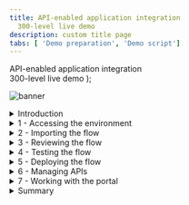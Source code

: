 ```yaml
---
title: API-enabled application integration
  300-level live demo
description: custom title page
tabs: [ 'Demo preparation', 'Demo script']
---
```


  <span>
    API-enabled application integration <br /> 300-level live demo
  </span> );

![banner](./images/300-int-API-enabled-script-GitHub-banner-8-3-21-short.jpg)
<span id="place1"></span>
<details>
<summary>Introduction</summary>
<br/>
Automating customer interactions can remove manual steps, data entry into multiple different applications, and potential errors and delays – all of which are additional costs to your business. This demo automates a series of steps to: obtain and validate input information from a customer with a concern, open a case in Salesforce, attach the incoming information to the case, analyze the tone of the situation, and respond to the customer with the case number and expected date for resolution.<br/><br/>To automate this customer interaction, we will use both APIs and integrations to back-end applications. The demo scenario is related to a car repair, but this is just an example. The same techniques are applicable to your environment in support of your customers.<br/><br/>Let’s get started!
<br/><br/>

(Demo slides [here](./images/slides.pptx).)

</details>

<details>
<summary>1 - Accessing the environment</summary>

<br/>

| **1.1 - Log into Cloud Pak for Integration** |   |
| :---         | :--- |
| **Actions**             | Open Cloud Pak for Integration and click **IBM provided credentials (admin only)** and **Log in** with your admin user and password. |
| **Narration**        | Let’s see IBM Cloud Pak for Integration in action. Here I have a cloud version of the product on IBM Cloud. Let me log in here. |
| **Screenshots**         | &nbsp;  <br/> ![login1](./images/demoscript-login1.png) <br/>![login2](./images/demoscript-login2.png) |

| **1.2 - Cloud Pak for Integration home screen** |   |
| :---         | :--- |
| **Actions**             | Show the home screen and click on **Integration Capabilities**. |
| **Narration** &nbsp; &nbsp; &nbsp; &nbsp; &nbsp; &nbsp; &nbsp; &nbsp; &nbsp; &nbsp; &nbsp; &nbsp; &nbsp; &nbsp; &nbsp; &nbsp; &nbsp; &nbsp; &nbsp; &nbsp; &nbsp; &nbsp; &nbsp; &nbsp; &nbsp; &nbsp; &nbsp; &nbsp; &nbsp; &nbsp; &nbsp; &nbsp; &nbsp; &nbsp; &nbsp; &nbsp; &nbsp; &nbsp; &nbsp; &nbsp; &nbsp; &nbsp; &nbsp; &nbsp; &nbsp; &nbsp; &nbsp; &nbsp; &nbsp; &nbsp; &nbsp; &nbsp; &nbsp; &nbsp; &nbsp; | Welcome to IBM Cloud Pak for Integration! We’re now at the home screen showing all the capabilities of the pak, brought together in one place. Specialized integration capabilities for API management, application integration, messaging and more, are built on top of powerful automation services. Let’s see the integration capabilities available. |
| **Screenshot**         | &nbsp;  <br/> ![Demoscript-Home](./images/demoscript-home.png) |

| **1.3 - Integration capabilities** |   |
| :---         | :--- |
| **Action**             | Open Cloud Pak for Integration and click **IBM provided credentials (admin only)** and **Log in** with your admin user and password. |
| **Narration** &nbsp; &nbsp; &nbsp; &nbsp; &nbsp; &nbsp; &nbsp; &nbsp; &nbsp; &nbsp; &nbsp; &nbsp; &nbsp; &nbsp; &nbsp; &nbsp; &nbsp; &nbsp; &nbsp; &nbsp; &nbsp; &nbsp; &nbsp; &nbsp; &nbsp; &nbsp; &nbsp; &nbsp; &nbsp; | Let’s see IBM Cloud Pak for Integration in action. Here I have a cloud version of the product on IBM Cloud. Let me log in here. |
| **Screenshots**         | &nbsp;  <br/> ![login1](./images/demoscript-login1.png) <br/>![login2](./images/demoscript-login2.png) |

**[Go to top](#place1)**

</details>

<details>
<summary>2 - Importing the flow</summary>

<br/>

| **2.1 - Create from an asset** |   |
| :---         | :--- |
| **Action**             | Click **Create from an Asset**. |
| **Narration** &nbsp; &nbsp; &nbsp; &nbsp; &nbsp; &nbsp; &nbsp; &nbsp; &nbsp; &nbsp; &nbsp; &nbsp; &nbsp; &nbsp; &nbsp; &nbsp; &nbsp; &nbsp; &nbsp; &nbsp; &nbsp; &nbsp; &nbsp; &nbsp; &nbsp; &nbsp; &nbsp; &nbsp; &nbsp; &nbsp; &nbsp; &nbsp; &nbsp; &nbsp; &nbsp; &nbsp; &nbsp; &nbsp; &nbsp; &nbsp; &nbsp; &nbsp; &nbsp; &nbsp; &nbsp; &nbsp; &nbsp; &nbsp; &nbsp; &nbsp; &nbsp; &nbsp; &nbsp; &nbsp; &nbsp; &nbsp; &nbsp; &nbsp; &nbsp; &nbsp; &nbsp; &nbsp; &nbsp; &nbsp; &nbsp; &nbsp; &nbsp; &nbsp; | We are in the designer tooling. This is where we can create all our API integration flows and manage our connectivity to services and endpoints. Since we are just starting, there is nothing to see yet. Let’s build some integration logic and see how simple to create our flow from the Asset Repository. |
| **Screenshot**         | &nbsp;  <br/> ![Create from asset](./images/demoscript-createfromasset.png) |

| **2.2 - Select an asset** |  |
| :---         | :--- |
| **Action**             | Click on the **+** sign to the right on the **Car Insurance Cognitive API Lab Short V2**. |
| **Narration** &nbsp; &nbsp; &nbsp; &nbsp; &nbsp; &nbsp; &nbsp; &nbsp; &nbsp; &nbsp; &nbsp; &nbsp; &nbsp; &nbsp; | Click on the **+** sign to the right on the **Car Insurance Cognitive API Lab Short V2**. |
| **Screenshot**         | &nbsp;  <br/> ![Demoscript-Home](./images/demoscript-home.png) |

**[Go to top](#place1)**

</details>

<details>
<summary>3 - Reviewing the flow</summary>

<br/>

| **3.1 - Review properties** |   |
| :---         | :--- |
| **Action**             | Show the **Properties view** and click on **Operations** |
| **Narration** &nbsp; &nbsp; &nbsp; &nbsp; &nbsp; &nbsp; &nbsp; &nbsp; &nbsp; &nbsp; &nbsp; &nbsp; &nbsp; &nbsp; &nbsp; &nbsp; &nbsp; &nbsp; &nbsp; &nbsp; &nbsp; &nbsp; &nbsp; &nbsp; &nbsp; &nbsp; &nbsp; &nbsp; &nbsp; &nbsp; &nbsp; &nbsp; &nbsp; &nbsp; &nbsp; &nbsp; &nbsp; &nbsp; &nbsp; &nbsp; &nbsp; &nbsp; &nbsp; &nbsp; &nbsp; &nbsp; &nbsp; &nbsp; &nbsp; &nbsp; &nbsp; &nbsp; &nbsp; &nbsp; &nbsp; &nbsp; &nbsp; &nbsp; &nbsp; &nbsp; | The designer builds your API for you – you don’t need to worry about OpenAPI specs or Swagger editors – it’s all built in. These are the fields we are going to use for our API. Note that we tell our API which field is the key – in our case, CaseReference. |
| **Screenshot**         | &nbsp; <br/> ![Review properties](./images/demoscript-review-props.png) |

| **3.2 - Review operations** |   |
| :---         | :--- |
| **Action**             | Show the **Operations view** and click on **Edit flow** |
| **Narration** &nbsp; &nbsp; &nbsp; &nbsp; &nbsp; &nbsp; &nbsp; &nbsp; &nbsp; &nbsp; &nbsp; &nbsp; &nbsp; &nbsp; &nbsp; &nbsp; &nbsp; &nbsp; &nbsp; &nbsp; &nbsp; &nbsp; &nbsp; &nbsp; &nbsp; &nbsp; &nbsp; &nbsp; &nbsp; &nbsp; &nbsp; &nbsp; &nbsp; &nbsp; &nbsp; &nbsp; &nbsp; &nbsp; &nbsp; &nbsp; &nbsp; &nbsp; &nbsp; &nbsp; &nbsp; &nbsp; &nbsp; &nbsp; &nbsp; &nbsp; &nbsp; &nbsp; &nbsp; &nbsp; | In the Operations view are the actions that the API exposes along with the data. In this demo, we’re going to build just one operation: “Create Car Repair Claim”.  We can add more later if we wish. Let’s check the flow logic. |
| **Screenshot**         | &nbsp; <br/> ![operations](./images/demoscript-operations.png) |

| **3.3 - Review the flow** |   |
| :---         | :--- |
| **Actions**             | Initially **close** the Request dialog. Explain the Flow and Scroll through all of the connectors in the flow. After that, open the **Request** again, by clicking the first step of the flow. |
| **Narration** &nbsp; &nbsp; &nbsp; &nbsp; &nbsp; &nbsp; &nbsp; &nbsp; &nbsp; &nbsp; &nbsp; &nbsp; &nbsp; &nbsp; &nbsp; &nbsp; &nbsp; &nbsp; &nbsp; &nbsp; &nbsp; &nbsp; &nbsp; &nbsp; &nbsp; &nbsp; &nbsp; &nbsp; &nbsp; &nbsp; &nbsp; &nbsp; &nbsp; &nbsp; &nbsp; &nbsp; &nbsp; &nbsp; &nbsp; &nbsp; &nbsp; &nbsp; &nbsp; &nbsp; &nbsp; &nbsp; &nbsp; &nbsp; &nbsp; &nbsp; &nbsp; &nbsp; &nbsp; &nbsp; &nbsp; &nbsp; &nbsp; &nbsp; &nbsp; &nbsp; &nbsp; &nbsp; &nbsp; &nbsp; &nbsp; &nbsp; &nbsp; &nbsp; &nbsp; &nbsp; &nbsp; &nbsp; &nbsp; &nbsp; &nbsp; &nbsp; &nbsp; &nbsp; &nbsp; &nbsp; &nbsp; &nbsp; &nbsp; &nbsp; &nbsp; &nbsp; &nbsp; &nbsp; &nbsp; &nbsp; &nbsp; &nbsp; &nbsp; &nbsp; | Here we have our demo flow. In the designer flow editor, we can edit and change our flow. We are a car repair company that wants to create an API that will enable customers to send us photos of their cars along with descriptions of what needs to be done with them. With this information, we will create a case in Salesforce while using Watson to analyze if the customer is angry or upset. Let’s explore our flow in detail. |
| **Screenshot**         | &nbsp; <br/> ![review flow](./images/demoscript-review-flow.png) |

| **3.4 - Review request** |   |
| :---         | :--- |
| **Actions**             | Show the **Request** dialog (1). Click to *open* the **if** step (2). |
| **Narration** &nbsp; &nbsp; &nbsp; &nbsp; &nbsp; &nbsp; &nbsp; &nbsp; &nbsp; &nbsp; &nbsp; &nbsp; &nbsp; &nbsp; &nbsp; &nbsp; &nbsp; &nbsp; &nbsp; &nbsp; &nbsp; &nbsp; &nbsp; &nbsp; &nbsp; &nbsp; &nbsp; &nbsp; &nbsp; &nbsp; &nbsp; &nbsp; &nbsp; &nbsp; &nbsp; &nbsp; &nbsp; &nbsp; &nbsp; &nbsp; &nbsp; | Our flow starts by receiving the customer’s car repair request with photo via an API. Designer automatically creates an API “request” and “response” for your API flow.|
| **Screenshot**         | &nbsp; <br/> ![review request](./images/demoscript-review-request.png) |

| **3.5 - Validating the photo** |   |
| :---         | :--- |
| **Actions**             | Explore the *if* step (1) and click on **Salesforce Connector - Retrieve contacts** (2). |
| **Narration** &nbsp; &nbsp; &nbsp; &nbsp; &nbsp; &nbsp; &nbsp; &nbsp; &nbsp; &nbsp; &nbsp; &nbsp; &nbsp; &nbsp; &nbsp; &nbsp; &nbsp; &nbsp; &nbsp; &nbsp; &nbsp; &nbsp; &nbsp; &nbsp; &nbsp; &nbsp; &nbsp; &nbsp; &nbsp; &nbsp; &nbsp; &nbsp; &nbsp; &nbsp; &nbsp; &nbsp; &nbsp; &nbsp; &nbsp; &nbsp; &nbsp; &nbsp; | Our flow starts by receiving the customer’s car repair request with photo via an API. Designer automatically creates an API “request” and “response” for your API flow. |
| **Screenshot**         | &nbsp; <br/> ![review if](./images/demoscript-review-if.png) |

| **3.6 - Retrieve contacts** |   |
| :---         | :--- |
| **Action**             | Explore the **Salesforce Connector - Retrieve contacts** (1). |
| **Narration** &nbsp; &nbsp; &nbsp; &nbsp; &nbsp; &nbsp; &nbsp; &nbsp; &nbsp; &nbsp; &nbsp; &nbsp; &nbsp; &nbsp; &nbsp; &nbsp; &nbsp; &nbsp; &nbsp; &nbsp; &nbsp; &nbsp; &nbsp; &nbsp; &nbsp; &nbsp; &nbsp; &nbsp; &nbsp; &nbsp; &nbsp; &nbsp; &nbsp; &nbsp; &nbsp; &nbsp; &nbsp; &nbsp; &nbsp; &nbsp; &nbsp; &nbsp; &nbsp; &nbsp; &nbsp; &nbsp; &nbsp; &nbsp; &nbsp; &nbsp; &nbsp; &nbsp; &nbsp; &nbsp; &nbsp; &nbsp; &nbsp; &nbsp; &nbsp; &nbsp; &nbsp; &nbsp; &nbsp; &nbsp; &nbsp; &nbsp; &nbsp; &nbsp; &nbsp; &nbsp; &nbsp; &nbsp; &nbsp; &nbsp; &nbsp; &nbsp; &nbsp; &nbsp; &nbsp; &nbsp; &nbsp; &nbsp; &nbsp; &nbsp; &nbsp; &nbsp; &nbsp; &nbsp; &nbsp; &nbsp; &nbsp; &nbsp; &nbsp; &nbsp; &nbsp; &nbsp; &nbsp; &nbsp; &nbsp; &nbsp; &nbsp; &nbsp; &nbsp; &nbsp; &nbsp; &nbsp; &nbsp; &nbsp; &nbsp; &nbsp; &nbsp; &nbsp; &nbsp; &nbsp; &nbsp; &nbsp; &nbsp; &nbsp; | Third, we use a connector to create a case in Salesforce with the data from the API. This case is where we store the details and progress of our repair. We are using a hard-coded contact name: ‘Andy Young’. He’s the contact for the insurance company that sends customers. Salesforce Developer Accounts have a prepopulated set of data that you can use to test. ‘Andy Young’ is one of those prepopulated contacts. Let’s test our connection with Salesforce. Let me change the contact to Andrew Young and test the connection.<br/><br/> The test shows that we don’t have an Andrew Young. Let’s change it back to Andy Young and test again. We now receive a successful response. This proves that our connection is working. Let’s check the details. Here we can see the output returned from Salesforce, including the Contact ID. |
| **Screenshot**         | &nbsp; <br/> ![contacts1](./images/demoscript-contacts1.png) |
| **Actions**             | Change the contact **Full Name** to **Andrew Young** (2). **Test** the connection (3). |
| **Screenshot**         | &nbsp; <br/> ![contacts2](./images/demoscript-contacts2.png) |
| **Actions**             |  Change the contact **Full Name** back to Andy Young (4). **Test** again. (5). Open **View details**. (6). |
| **Screenshot**         | &nbsp; <br/> ![contacts3](./images/demoscript-contacts3.png) |
| **Action**             | On the **Output**, open the **Contact1** object. (7). |
| **Screenshot**         | &nbsp; <br/> ![contacts4](./images/demoscript-contacts4.png) |
| **Actions**             | **Close** all the dialog tabs. Click on the **Salesforce – Create case node** (8). |
| **Screenshot**         | &nbsp; <br/> ![contacts5](./images/demoscript-contacts5.png) |

| **3.7 - Create a case** |   |
| :---         | :--- |
| **Actions**             | Explore the **Salesforce – Create case node**. **Close** the Salesforce connector dialog. Open the **Salesforce - Create Attachment** node. |
| **Narration** &nbsp; &nbsp; &nbsp; &nbsp; &nbsp; &nbsp; &nbsp; &nbsp; &nbsp; &nbsp; &nbsp; &nbsp; &nbsp; &nbsp; &nbsp; &nbsp; &nbsp; &nbsp; &nbsp; &nbsp; &nbsp; &nbsp; &nbsp; &nbsp; &nbsp; &nbsp; &nbsp; &nbsp; &nbsp; &nbsp; &nbsp; &nbsp; &nbsp; &nbsp; &nbsp; &nbsp; &nbsp; &nbsp; &nbsp; &nbsp; &nbsp; &nbsp; &nbsp; &nbsp; &nbsp; &nbsp; &nbsp; &nbsp; &nbsp; &nbsp; &nbsp; &nbsp; &nbsp; &nbsp; &nbsp; &nbsp; &nbsp; &nbsp; &nbsp; &nbsp; &nbsp; &nbsp; &nbsp; &nbsp; &nbsp; &nbsp; &nbsp; &nbsp; &nbsp; &nbsp; &nbsp; &nbsp; &nbsp; &nbsp; &nbsp; &nbsp; &nbsp; &nbsp; &nbsp; &nbsp; &nbsp; &nbsp; &nbsp; &nbsp; &nbsp; &nbsp; &nbsp; &nbsp; &nbsp; &nbsp; &nbsp; &nbsp; &nbsp; &nbsp; &nbsp; &nbsp; &nbsp; &nbsp; &nbsp; &nbsp; &nbsp; &nbsp; &nbsp; &nbsp; &nbsp; &nbsp; &nbsp; &nbsp; &nbsp; &nbsp; &nbsp; &nbsp; &nbsp; &nbsp; &nbsp; &nbsp; &nbsp; &nbsp; &nbsp; &nbsp; | Now that we have the ID that we need, let’s create our Salesforce case. Note that we just re-use the same Salesforce connector but with a different operation and data. Here we can see that our contact ID comes from the previous ‘retrieve contact’ Salesforce Call. The name and email address come from the API request. The connector ‘knows’ that fields like ‘Case Type’ have a limited number of values in Salesforce – so it automatically converts them into pull-down lists of values you can choose. |
| **Screenshot**         | &nbsp; <br/> ![create-case](./images/demoscript-review-salesforce-createcase.png) |

| **3.8 - Create an attachment** |   |
| :---         | :--- |
| **Actions**             | Explore the *Salesforce – Create attachment node* (1). **Close** the Salesforce connector dialog. Open the **IBM Watson Tone Analyzer** node (2). |
| **Narration** &nbsp; &nbsp; &nbsp; &nbsp; &nbsp; &nbsp; &nbsp; &nbsp; &nbsp; &nbsp; &nbsp; &nbsp; &nbsp; &nbsp; &nbsp; &nbsp; &nbsp; &nbsp; &nbsp; &nbsp; &nbsp; &nbsp; &nbsp; &nbsp; &nbsp; &nbsp; &nbsp; &nbsp; &nbsp; &nbsp; &nbsp; &nbsp; &nbsp; &nbsp; &nbsp; &nbsp; &nbsp; &nbsp; &nbsp; &nbsp; &nbsp; &nbsp; &nbsp; &nbsp; &nbsp; &nbsp; &nbsp; &nbsp; &nbsp; &nbsp; &nbsp; &nbsp; &nbsp; &nbsp; &nbsp; &nbsp; &nbsp; &nbsp; &nbsp; &nbsp; &nbsp; &nbsp; &nbsp; &nbsp; &nbsp; &nbsp; &nbsp; &nbsp; &nbsp; &nbsp; &nbsp; &nbsp; &nbsp; &nbsp; &nbsp; &nbsp; &nbsp; | To add a photograph, we need to create a Salesforce attachment. That will be easy, since we just use the connector again. Note that we use the case ID that is a returned value from the ‘Create Case’ connector call, which is kept in the flow automatically. We send the PhotoOfCar as a base64 string and we tell Salesforce that the content type is image/jpeg. |
| **Screenshot**         | &nbsp; <br/> ![demoscript-review-attachment](./images/demoscript-review-attachment.png) |

| **3.9 - Analyze the description** |   |
| :---         | :--- |
| **Actions**             | Explore the **Watson Tone Analyzer** connector (1). **Close** the Tone Analyzer connector dialog. Open the **Salesforce - Create case comment** (2). |
| **Narration** &nbsp; &nbsp; &nbsp; &nbsp; &nbsp; &nbsp; &nbsp; &nbsp; &nbsp; &nbsp; &nbsp; &nbsp; &nbsp; &nbsp; &nbsp; &nbsp; &nbsp; &nbsp; &nbsp; &nbsp; &nbsp; &nbsp; &nbsp; &nbsp; &nbsp; &nbsp; &nbsp; &nbsp; &nbsp; &nbsp; &nbsp; &nbsp; &nbsp; &nbsp; &nbsp; &nbsp; &nbsp; &nbsp; &nbsp; &nbsp; &nbsp; &nbsp; &nbsp; &nbsp; &nbsp; &nbsp; &nbsp; &nbsp; | Here, the Watson Tone Analyzer service analyzes the tone of the information provided by the customer. This can identify if the customer is angry or upset, allowing us to better tailor our response. |
| **Screenshot**         | &nbsp; <br/> ![demoscript-review-analyzer](./images/demoscript-review-analyzer.png) |

| **3.10 - Create a case comment** |   |
| :---         | :--- |
| **Actions**             | Explore the **Salesforce – Create case comment** node (1). Close the Salesforce connector dialog. Open the **Response**. (2) |
| **Narration** &nbsp; &nbsp; &nbsp; &nbsp; &nbsp; &nbsp; &nbsp; &nbsp; &nbsp; &nbsp; &nbsp; &nbsp; &nbsp; &nbsp; &nbsp; &nbsp; &nbsp; &nbsp; &nbsp; &nbsp; &nbsp; &nbsp; &nbsp; &nbsp; &nbsp; &nbsp; &nbsp; &nbsp; &nbsp; &nbsp; &nbsp; &nbsp; &nbsp; &nbsp; &nbsp; &nbsp; | Now we’ll add a comment to the case with the Salesforce connector and supply the tone name returned from Watson into the body of the comment. |
| **Screenshot**         | &nbsp; <br/> ![demoscript-review-comment](./images/demoscript-review-comment.png) |

| **3.11 - Responding to the customer** |   |
| :---         | :--- |
| **Actions**             | Explore the **Response** dialog (1). Click **Done** (2). |
| **Narration** &nbsp; &nbsp; &nbsp; &nbsp; &nbsp; &nbsp; &nbsp; &nbsp; &nbsp; &nbsp; &nbsp; &nbsp; &nbsp; &nbsp; &nbsp; &nbsp; &nbsp; &nbsp; &nbsp; &nbsp; &nbsp; &nbsp; &nbsp; &nbsp; &nbsp; &nbsp; &nbsp; &nbsp; &nbsp; &nbsp; &nbsp; &nbsp; &nbsp; &nbsp; &nbsp; &nbsp; &nbsp; &nbsp; &nbsp; &nbsp; &nbsp; &nbsp; &nbsp; &nbsp; &nbsp; &nbsp; &nbsp; &nbsp; &nbsp; &nbsp; &nbsp; &nbsp; &nbsp; &nbsp; &nbsp; &nbsp; &nbsp; &nbsp; | Here we have the response that we submit to the customer after the API call. This response includes their Salesforce case reference for future enquiries, an estimate of how long it will take to repair, and also how much it will cost. Now that we've built the flow, let’s start it! |
| **Screenshot**         | &nbsp; <br/> ![demoscript-review-response](./images/demoscript-review-response.png) |

**[Go to top](#place1)**

</details>

<details>

<summary>4 - Testing the flow</summary>

<br/>

| **4.1 - Starting the flow** |   |
| :---         | :--- |
| **Action**             | Click **Start API** on the **three dot menu** at the top right |
| **Narration** &nbsp; &nbsp; &nbsp; &nbsp; &nbsp; &nbsp; &nbsp; &nbsp; &nbsp; &nbsp; &nbsp; &nbsp; &nbsp; &nbsp; &nbsp; &nbsp; &nbsp; &nbsp; &nbsp; &nbsp; &nbsp; &nbsp; | Now that we’ve looked at the integration flow, let’s start it up. When our flow is running, we need to test it.  |
| **Screenshot**         | &nbsp; <br/> ![demoscript-start-flow](./images/demoscript-start-flow.png) |

| **4.2 - Setting environment variables** |   |
| :---         | :--- |
| **Actions**             | Open the **Test** tab (1). Copy the **Endpoint URL** (2). |
| **Narration** &nbsp; &nbsp; &nbsp; &nbsp; &nbsp; &nbsp; &nbsp; &nbsp; &nbsp; &nbsp; &nbsp; &nbsp; &nbsp; &nbsp; &nbsp; &nbsp; &nbsp; &nbsp; &nbsp; &nbsp; &nbsp; &nbsp; &nbsp; &nbsp; &nbsp; &nbsp; &nbsp; &nbsp; &nbsp; &nbsp; &nbsp; &nbsp; &nbsp; &nbsp; &nbsp; &nbsp; &nbsp; &nbsp; &nbsp; &nbsp; &nbsp; &nbsp; &nbsp; &nbsp; &nbsp; &nbsp; &nbsp; &nbsp; &nbsp; &nbsp; &nbsp; &nbsp; &nbsp; &nbsp; &nbsp; &nbsp; &nbsp; &nbsp; &nbsp; &nbsp; &nbsp; &nbsp; &nbsp; &nbsp; &nbsp; &nbsp; &nbsp; &nbsp; &nbsp; &nbsp; &nbsp; &nbsp; &nbsp; | Now that we’ve built our API, we need to test it. APIs can be tested in various ways, and we will performe three different tests: one in the designer tool now; another when our API is deployed to the Cloud Pak App Connect Runtime; and a final test that will call through a gateway. Since we’re using base64 pictures, for simplicity and speed we will use simple curl scripts so that we can call the APIs from the command line.<br/><br/> Before we execute the script to call our API, we need to configure our script to point to our environment. To get the credentials for the designer, we go to the ‘Manage’ tab in designer. Now, let’s change our variable files to use these credentials.  Let’s export these variables. |
| **Screenshot**         | &nbsp; <br/> ![demoscript-variables](./images/demoscript-variables0.png) |
| **Actions**             | Open **POST /CarRepairClaim** (3). Open **Try it** (4).  Copy the **Username** (5) and **Password** (6).
| **Screenshot**         | &nbsp; <br/> ![demoscript-variables](./images/demoscript-variables1.png) |
| **Actions**             | In your script folder, on **terminal** window, **edit** the **00-variables** file (e.g.: vi 00-variables) and update the **BASEPATH** (7), **USERNAME** (8) and **PASSWORD** (9). |
| **Screenshot**         | &nbsp; <br/> ![demoscript-variables2](./images/demoscript-variables2.png) |
| **Action**             |  Execute **source exportVariables.sh** (10) |
| **Screenshot**         | &nbsp; <br/> ![demoscript-variables3](./images/demoscript-variables3.png) |

| **4.3 - Running the test** |   |
| :---         | :--- |
| **Action**             | Edit the **demotestcar.sh** script (1). |
| **Narration** &nbsp; &nbsp; &nbsp; &nbsp; &nbsp; &nbsp; &nbsp; &nbsp; &nbsp; &nbsp; &nbsp; &nbsp; &nbsp; &nbsp; &nbsp; &nbsp; &nbsp; &nbsp; &nbsp; &nbsp; &nbsp; &nbsp; &nbsp; &nbsp; &nbsp; &nbsp; &nbsp; &nbsp; &nbsp; &nbsp; &nbsp; &nbsp; &nbsp; &nbsp; &nbsp; &nbsp; &nbsp; &nbsp; &nbsp; &nbsp; &nbsp; &nbsp; &nbsp; &nbsp; &nbsp; &nbsp; &nbsp; &nbsp; &nbsp; &nbsp; &nbsp; &nbsp; &nbsp; &nbsp; &nbsp; &nbsp; &nbsp; &nbsp; &nbsp; &nbsp; &nbsp; &nbsp; &nbsp; &nbsp; &nbsp; &nbsp; &nbsp; &nbsp; &nbsp; &nbsp; &nbsp; &nbsp; &nbsp; &nbsp; &nbsp; &nbsp; &nbsp; &nbsp; &nbsp; | It's time to run the script. Checking the script, we can see that we have a simple curl command that calls our API, passing the user and password. Our data request is JSON with all the information about the case, including a picture with a Subaru SUV. When it is ready, we run this script. We received the expected response with the case information. |
| **Screenshot**         | &nbsp; <br/> ![demoscript-car-running1](./images/demoscript-car-running1.png) |
| **Actions**             | Explore and close the file. Execute **./demotestcar.sh** (2). |
| **Screenshot**         | &nbsp; <br/> ![demoscript-car-running2](./images/demoscript-car-running2.png) |

| **4.4 - Checking Salesforce** |   |
| :---         | :--- |
| **Actions**             | Open the **Salesforce Dev Account** site (1). On the **App Launcher** menu, search for **Cases** (2). Open the **Cases** page (3). On *Cases* view, open the latest **Car Breakdown case** (4). Explore all fields, including picture and Watson analysis (5).  |
| **Narration** &nbsp; &nbsp; &nbsp; &nbsp; &nbsp; &nbsp; &nbsp; &nbsp; &nbsp; &nbsp; &nbsp; &nbsp; &nbsp; &nbsp; &nbsp; &nbsp; &nbsp; &nbsp; &nbsp; &nbsp; &nbsp; &nbsp; &nbsp; &nbsp; &nbsp; &nbsp; &nbsp; &nbsp; &nbsp; &nbsp; &nbsp; &nbsp; &nbsp; &nbsp; &nbsp; &nbsp; &nbsp; &nbsp; &nbsp; &nbsp; &nbsp; &nbsp; &nbsp; &nbsp; &nbsp; &nbsp; &nbsp; &nbsp; &nbsp; &nbsp; &nbsp; &nbsp; &nbsp; &nbsp; &nbsp; &nbsp; &nbsp; &nbsp; &nbsp; &nbsp; &nbsp; &nbsp; &nbsp; &nbsp; &nbsp; &nbsp; &nbsp; &nbsp; &nbsp; &nbsp; &nbsp; | Let’s check our Salesforce system to see if we have a new case. Let’s open the Cases page. In the Recently Viewed section, we can check all open cases. Here we have our case with all the information, including the picture and the Watson tone analysis. With this information, our customer relationship team can support our customer.  |
| **Screenshots**         | &nbsp; <br/> ![Salesforce-check1](./images/demoscript-salesforce-check1.png) <br/> ![Salesforce-check2](./images/demoscript-salesforce-check2.png) <br/> ![Salesforce-check3](./images/demoscript-salesforce-check3.png) |

**[Go to top](#place1)**

</details>

<details>

<summary>5 - Deploying the flow</summary>

<br/>

| **5.1 - Export the BAR file** |   |
| :---         | :--- |
| **Actions**             | Into the **Designer Dashboard** (1), click the **menu** (2) and click **Export** (3). |
| **Narration** &nbsp; &nbsp; &nbsp; &nbsp; &nbsp; &nbsp; &nbsp; &nbsp; &nbsp; &nbsp; &nbsp; &nbsp; &nbsp; &nbsp; &nbsp; &nbsp; &nbsp; &nbsp; &nbsp; &nbsp; &nbsp; &nbsp; &nbsp; &nbsp; &nbsp; &nbsp; &nbsp; &nbsp; &nbsp; &nbsp; &nbsp; &nbsp; &nbsp; &nbsp; &nbsp; &nbsp; &nbsp; &nbsp; &nbsp; &nbsp; &nbsp; &nbsp; &nbsp; &nbsp; &nbsp; &nbsp; &nbsp; &nbsp; &nbsp; &nbsp; &nbsp; &nbsp; &nbsp; &nbsp; &nbsp; &nbsp; &nbsp; &nbsp; &nbsp; &nbsp; &nbsp; &nbsp; &nbsp; &nbsp; &nbsp; &nbsp; &nbsp; &nbsp; &nbsp; &nbsp; &nbsp; &nbsp; &nbsp; &nbsp; &nbsp; &nbsp; &nbsp; &nbsp; &nbsp; &nbsp; &nbsp; &nbsp; &nbsp; &nbsp; &nbsp; &nbsp; &nbsp; &nbsp; &nbsp; &nbsp; &nbsp; &nbsp; &nbsp; &nbsp; &nbsp; &nbsp; &nbsp; &nbsp; &nbsp; &nbsp; | To deploy the flow to an integration server, you must export it as a BAR file. All the configuration settings, other than the connection credentials for your accounts, are preserved in the exported archive. Let’s export an executable BAR file. From the dashboard, locate the flow, open its menu, and then click Export. When you export a flow, you can choose to export its configuration as a YAML or BAR file, or as an OpenAPI document. In our case, we export as a BAR File. |
| **Screenshot**         | &nbsp; <br/> ![demoscript-export-bar1](./images/demoscript-export-bar1.png) |
| **Actions**             | Select **Runtime flow asset (BAR)** (4) and click **Export** (5).  |
| **Screenshot**         | &nbsp; <br/> ![demoscript-export-bar2](./images/demoscript-export-bar2.png) |

| **5.2 - Import the BAR file** |   |
| :---         | :--- |
| **Actions**             | Open the **Main Menu** (1), and click **Run > Integrations** (2). |
| **Narration** &nbsp; &nbsp; &nbsp; &nbsp; &nbsp; &nbsp; &nbsp; &nbsp; &nbsp; &nbsp; &nbsp; &nbsp; &nbsp; &nbsp; &nbsp; &nbsp; &nbsp; &nbsp; &nbsp; &nbsp; &nbsp; &nbsp; &nbsp; &nbsp; &nbsp; &nbsp; &nbsp; &nbsp; &nbsp; &nbsp; &nbsp; &nbsp; &nbsp; &nbsp; &nbsp; &nbsp; &nbsp; &nbsp; &nbsp; &nbsp; &nbsp; &nbsp; &nbsp; &nbsp; &nbsp; &nbsp; &nbsp; &nbsp; &nbsp; &nbsp; &nbsp; &nbsp; &nbsp; &nbsp; &nbsp; &nbsp; &nbsp; &nbsp; &nbsp; &nbsp; &nbsp; &nbsp; &nbsp; &nbsp; &nbsp; &nbsp; &nbsp; &nbsp; &nbsp; &nbsp; &nbsp; &nbsp; &nbsp; &nbsp; &nbsp; &nbsp; &nbsp; &nbsp; &nbsp; &nbsp; &nbsp; &nbsp; &nbsp; &nbsp; &nbsp; &nbsp; &nbsp; &nbsp; &nbsp; &nbsp; &nbsp; &nbsp; &nbsp; &nbsp; &nbsp; &nbsp; &nbsp; &nbsp; &nbsp; &nbsp; &nbsp; &nbsp; &nbsp; &nbsp; &nbsp; &nbsp; &nbsp; &nbsp; &nbsp; &nbsp; | Now, let’s open the App Connect dashboard and create a new server. We need to create an integration server to run our integration. An integration server is a Kubernetes pod which has the containers needed to run our BAR file. We need to select the kind of tooling we used to build the integration. We used the designer. So, we just need to upload the BAR file that we exported from designer. And here we choose which configurations we want. Here we enter the information that we want for our Integration server. Let’s create it! |
| **Screenshot**         | &nbsp; <br/> ![demoscript-import-bar1.png](./images/demoscript-import-bar1.png) |
| **Action**             | Click **Create a server** (3). |
| **Screenshot**         | &nbsp; <br/> ![demoscript-import-bar2.png](./images/demoscript-import-bar2.png) |
| **Actions**             | Select **Quick start designer integration** (4) and click **Next** (5). |
| **Screenshot**         | &nbsp; <br/> ![demoscript-import-bar3.png](./images/demoscript-import-bar3.png) |
| **Actions**             | **Upload the BAR** file (6) and click **Next** (7). |
| **Screenshot**         | &nbsp; <br/> ![demoscript-import-bar4.png](./images/demoscript-import-bar4.png) |
| **Actions**             | Select **ace-designerdemo-designer-acc** (8) and click **Next** (9). |
| **Screenshot**         | &nbsp; <br/> ![demoscript-import-bar5.png](./images/demoscript-import-bar5.png) |
| **Actions**             | Enter a **name** for our integration server (10). Set **Enable Operations Dashboard tracing** to **On** (11). Enter **cp4i** as *Operations Dashboard namespace (12). Click **Create** (13)   |
| **Screenshot**         | &nbsp; <br/> ![demoscript-import-bar5.png](./images/demoscript-import-bar5.png) |

| **5.3 - Verify the server** |   |
| :---         | :--- |
| **Action**             | Click on our **Integration Server** (1). |
| **Narration** &nbsp; &nbsp; &nbsp; &nbsp; &nbsp; &nbsp; &nbsp; &nbsp; &nbsp; &nbsp; &nbsp; &nbsp; &nbsp; &nbsp; &nbsp; &nbsp; &nbsp; &nbsp; &nbsp; &nbsp; &nbsp; &nbsp; &nbsp; &nbsp; &nbsp; &nbsp; &nbsp; &nbsp; &nbsp; &nbsp; &nbsp; &nbsp; &nbsp; &nbsp; &nbsp; &nbsp; &nbsp; &nbsp; &nbsp; &nbsp; &nbsp; &nbsp; &nbsp; &nbsp; &nbsp; &nbsp; &nbsp; &nbsp; &nbsp; &nbsp; &nbsp; &nbsp; &nbsp; &nbsp; &nbsp; &nbsp; &nbsp; &nbsp; &nbsp; &nbsp; &nbsp; &nbsp; &nbsp; &nbsp; &nbsp; &nbsp; &nbsp; &nbsp; &nbsp; &nbsp; &nbsp; &nbsp; &nbsp; &nbsp; &nbsp; &nbsp; &nbsp; &nbsp; &nbsp; &nbsp; | Now we have our new integration server. We need to wait some time for the pods to start. At this point, the integration is running on the Cloud Pak. Opening the server, we can see our API flow. And click again, we’ll drill down further and see our API details. We can see the REST operation, the base URL, and we can even download the OpenAPI document. |
| **Screenshot**         | &nbsp; <br/> ![demoscript-verify-server1](./images/demoscript-verify-server1.png) |
| **Action**             | Open our **API Flow** (2). |
| **Screenshot**         | &nbsp; <br/> ![demoscript-verify-server2](./images/demoscript-verify-server2.png) |
| **Action**             | Explore the API details (3). |
| **Screenshot**         | &nbsp; <br/> ![demoscript-verify-server3](./images/demoscript-verify-server3.png) |

| **5.4 - Testing the flow in the runtime** |   |
| :---         | :--- |
| **Action**             | Copy the **Endpoint** (1). |
| **Narration** &nbsp; &nbsp; &nbsp; &nbsp; &nbsp; &nbsp; &nbsp; &nbsp; &nbsp; &nbsp; &nbsp; &nbsp; &nbsp; &nbsp; &nbsp; &nbsp; &nbsp; &nbsp; &nbsp; &nbsp; &nbsp; &nbsp; &nbsp; &nbsp; &nbsp; &nbsp; &nbsp; &nbsp; &nbsp; &nbsp; &nbsp; &nbsp; &nbsp; &nbsp; &nbsp; &nbsp; &nbsp; &nbsp; &nbsp; &nbsp; &nbsp; &nbsp; &nbsp; &nbsp; &nbsp; &nbsp; &nbsp; &nbsp; &nbsp; &nbsp; &nbsp; &nbsp; &nbsp; &nbsp; &nbsp; &nbsp; &nbsp; &nbsp; &nbsp; &nbsp; &nbsp; &nbsp; &nbsp; &nbsp; &nbsp; &nbsp; &nbsp; &nbsp; &nbsp; &nbsp; &nbsp; &nbsp; | We’ll use the same scripts we used to test designer – we’ll just change the variables to point to the CP4I runtime. In the server, we can get the runtime information. Let’s update our variables file and export them again. Now, we just need to run our script again with the same request data. We can check the Salesforce cases page, and voilá here we have our new case created by calling the API in the Integration Runtime. |
| **Screenshot**         | &nbsp; <br/> ![demoscript-testing-runtime1](./images/demoscript-testing-runtime1.png) |
| **Actions**             | In your script folder, on **terminal** window, **edit** the **00-variables** file and update the **BASEPATH** (2). |
| **Screenshot**         | &nbsp; <br/> ![demoscript-testing-runtime2](./images/demoscript-testing-runtime2.png) |
| **Actions**             | **NOTE:** remove the "/" from the end of the endpoint**. Execute **source exportVariables.sh** (3). |
| **Screenshot**         | &nbsp; <br/> ![demoscript-testing-runtime3](./images/demoscript-testing-runtime3.png) |
| **Action**             | Execute **./demotestcar.sh** (4). |
| **Screenshot**         | &nbsp; <br/> ![demoscript-testing-runtime4](./images/demoscript-testing-runtime4.png) |
| **Action**             | Check the **new case** in *Salesforce* (5).|
| **Screenshot**         | &nbsp; <br/> ![demoscript-testing-runtime5](./images/demoscript-testing-runtime5.png) |

**[Go to top](#place1)**

</details>

<details>
<summary>6 - Managing APIs</summary>

<br/>

| **6.1 - Download an OpenAPI Document** |   |
| :---         | :--- |
| **Action**             | Click **Download OpenAPI Document** link (1). |
| **Narration** &nbsp; &nbsp; &nbsp; &nbsp; &nbsp; &nbsp; &nbsp; &nbsp; &nbsp; &nbsp; &nbsp; &nbsp; &nbsp; &nbsp; &nbsp; &nbsp; &nbsp; &nbsp; &nbsp; &nbsp; &nbsp; &nbsp; &nbsp; &nbsp; &nbsp; &nbsp; &nbsp; &nbsp; &nbsp; &nbsp; &nbsp; &nbsp; &nbsp; &nbsp; &nbsp; &nbsp; &nbsp; &nbsp; &nbsp; &nbsp; &nbsp; &nbsp; &nbsp; &nbsp; &nbsp; &nbsp; &nbsp; &nbsp; &nbsp; &nbsp; &nbsp; | We’ve created an application integration flow and successfully called it via a REST API call! Now, to make it accessible to the world, it’s important to add security around it. Let’s export our API to API Connect by downloading the OpenAPI document. |
| **Screenshot**         | &nbsp; <br/> ![demoscript-download-openapi.png](./images/demoscript-download-openapi.png) |
| **Action**             | Open your YAML file with any editor and manually add **x-ibm-configuration: gateway: datapower-api-gateway** (2). |
| **Screenshot**         | &nbsp; <br/> ![demoscript-download-openap2i.png](./images/demoscript-download-openapi2.png) |

| **6.2 - Develop the API** |   |
| :---         | :--- |
| **Actions**             | Open the **menu** (1) and on **run** (2) section, select **APIs** (3). |
| **Screenshot**         | &nbsp; <br/> ![demoscript-develop-api1](./images/demoscript-develop-api1.png) |
| **Action**             | If necessary, select the **ademo** instance (4). |
| **Screenshot**         | &nbsp; <br/> ![demoscript-develop-api2](./images/demoscript-develop-api2.png) |
| **Action**             | In the **API Connect** page, click **Common Services user registry** (5). |
| **Screenshot**         | &nbsp; <br/> ![demoscript-develop-api3](./images/demoscript-develop-api3.png) |
| **Action**             | Click **Develop APIs and Products** (6). |
| **Screenshot**         | &nbsp; <br/> ![demoscript-develop-api4](./images/demoscript-develop-api4.png) |
| **Actions**             | Click **Add**, then choose **API (from REST, GraphQL or SOAP)** from the drop-down menu (7). Choose **From an existing OpenAPI service** (8) and click **Next** (9). |
| **Screenshot**         | &nbsp; <br/> ![demoscript-develop-api5](./images/demoscript-develop-api5.png) |
| **Actions**             | Upload our **Car_Insurance..** YAML file (10) and click **Next** (11). |
| **Screenshot**         | &nbsp; <br/> ![demoscript-develop-api6](./images/demoscript-develop-api6.png) |
| **Actions**             | Confirm the info about API and click **Next** (12). |
| **Screenshot**         | &nbsp; <br/> ![demoscript-develop-api7](./images/demoscript-develop-api7.png) |
| **Actions**             | Keep the security settings and click **Next** (13). |
| **Screenshot**         | &nbsp; <br/> ![demoscript-develop-api8](./images/demoscript-develop-api8.png) |
| **Actions**             | Choose **From an existing OpenAPI service** (8) and click **Next** (9). Upload our **Car_Insurance..** YAML file (10) and click **Next** (11). Confirm the Info about API and click **Next** (12). Keep the security settings and click **Next** (13). |
| **Screenshots**         | &nbsp; <br/> ![demoscript-develop-api9](./images/demoscript-develop-api9.png) <br/> ![demoscript-develop-api10](./images/demoscript-develop-api10.png) |

| **6.3 - Edit the API** |   |
| :---         | :--- |
| **Action**             | Click **Edit API** (1). |
| **Narration** &nbsp; &nbsp; &nbsp; &nbsp; &nbsp; &nbsp; &nbsp; &nbsp; &nbsp; &nbsp; &nbsp; &nbsp; &nbsp; &nbsp; &nbsp; &nbsp; &nbsp; &nbsp; &nbsp; &nbsp; &nbsp; &nbsp; &nbsp; &nbsp; &nbsp; &nbsp; &nbsp; &nbsp; &nbsp; &nbsp; &nbsp; &nbsp; &nbsp; &nbsp; &nbsp; &nbsp; &nbsp; &nbsp; &nbsp; &nbsp; &nbsp; &nbsp; &nbsp; &nbsp; &nbsp; &nbsp; &nbsp; &nbsp; &nbsp; &nbsp; &nbsp; &nbsp; &nbsp; &nbsp; | Now, let’s open our API Manager. Here, we add our API from an existing OpenAPI service by selecting our YAML file. We confirm the info about the API, keep the security settings. Our API with client ID is created! |
| **Screenshot**         | &nbsp; <br/> ![demoscript-edit-api1](./images/demoscript-edit-api1.png) |
| **Action**             | Change to **Online** (2). |
| **Screenshot**         | &nbsp; <br/> ![demoscript-edit-api2](./images/demoscript-edit-api2.png) |
| **Actions**             | Scroll down to **Base Path**. You’ll see the base path has a trailing slash at the end. **Remove** this (3). Click **Save** (4). Click **Test** (5). |
| **Narration** &nbsp; &nbsp; &nbsp; &nbsp; &nbsp; &nbsp; &nbsp; &nbsp; &nbsp; &nbsp; &nbsp; &nbsp; &nbsp; &nbsp; &nbsp; &nbsp; &nbsp; &nbsp; &nbsp; &nbsp; &nbsp; &nbsp; &nbsp; &nbsp; &nbsp; &nbsp; &nbsp; &nbsp; | Let’s check our new API in API Manager. We will put our API online and test it. |
| **Screenshot**         | &nbsp; <br/> ![demoscript-edit-api3](./images/demoscript-edit-api3.png) |

<br/>

| **6.4 - Test the API** |   |
| :---         | :--- |
| **Actions**             | Copy the **POST URL** (remove **/CarRepairClaim**) (1). Copy the **X-IBM-Client-Id** (2). |
| **Narration** &nbsp; &nbsp; &nbsp; &nbsp; &nbsp; &nbsp; &nbsp; &nbsp; &nbsp; &nbsp; &nbsp; &nbsp; &nbsp; &nbsp; &nbsp; &nbsp; &nbsp; &nbsp; &nbsp; &nbsp; &nbsp; &nbsp; &nbsp; &nbsp; &nbsp; &nbsp; &nbsp; &nbsp; &nbsp; &nbsp; &nbsp; &nbsp; &nbsp; &nbsp; &nbsp; &nbsp; &nbsp; &nbsp; &nbsp; &nbsp; &nbsp; &nbsp; &nbsp; &nbsp; &nbsp; &nbsp; &nbsp; &nbsp; | We can use this page to test the API, but we will need to include the JSON body. Let’s use the test script that is ready. We just need to copy the new URL and the Client ID and update our script variables. |
| **Screenshots**         | &nbsp; <br/> ![demoscript-test-apic1](./images/demoscript-test-apic1.png) <br/> ![demoscript-test-apic2](./images/demoscript-test-apic2.png) |
| **Actions**             | In your script folder, on **terminal** window, **edit** the **00-variables** file and update the **BASEPATH** and **CLIENTID** (3). |
| **Screenshot**         | &nbsp; <br/> ![demoscript-test-apic3](./images/demoscript-test-apic3.png) |
| **Action**             | Execute **source exportVariables.sh** (4). |
| **Screenshot**         | &nbsp; <br/> ![demoscript-test-apic4](./images/demoscript-test-apic4.png) |
| **Action**             | Check the **new case** in **Salesforce**. |

| **6.5 - Publish the API** |   |
| :---         | :--- |
| **Actions**             | Open the **Menu** (1) and click **Publish** (2). |
| **Narration** &nbsp; &nbsp; &nbsp; &nbsp; &nbsp; &nbsp; &nbsp; &nbsp; &nbsp; &nbsp; &nbsp; &nbsp; &nbsp; &nbsp; &nbsp; &nbsp; &nbsp; &nbsp; &nbsp; &nbsp; &nbsp; &nbsp; &nbsp; &nbsp; &nbsp; &nbsp; &nbsp; &nbsp; &nbsp; &nbsp; &nbsp; &nbsp; &nbsp; &nbsp; &nbsp; &nbsp; &nbsp; &nbsp; &nbsp; &nbsp; &nbsp; &nbsp; &nbsp; &nbsp; &nbsp; | We will make the API available to developers. To do so, the API must be included into an API product and then published to the catalog. A product dictates rate limits and API throttling. |
| **Screenshot**         | &nbsp; <br/> ![demoscript-publish-api1](./images/demoscript-publish-api1.png) |
| **Action**             | Enter **Car Repair APIs** as **Product Title** (3). |
| **Screenshot**         | &nbsp; <br/> ![demoscript-publish-api2](./images/demoscript-publish-api2.png) |
| **Actions**             | Select **Catalog for Demo use (ddd-demo-test-catalog)** and click **Publish** (4). |
| **Screenshots**         | &nbsp; <br/> ![demoscript-publish-api3](./images/demoscript-publish-api3.png) <br/> ![demoscript-publish-api4](./images/demoscript-publish-api4.png) |

| **6.6 - Adding a rate limiting plan** |   |
| :---         | :--- |
| **Actions**             | Open the **Products** tab (1). Click on the **Car Repair APIs** product (2). |
| **Narration** &nbsp; &nbsp; &nbsp; &nbsp; &nbsp; &nbsp; &nbsp; &nbsp; &nbsp; &nbsp; &nbsp; &nbsp; &nbsp; &nbsp; &nbsp; &nbsp; &nbsp; &nbsp; &nbsp; &nbsp; &nbsp; &nbsp; &nbsp; &nbsp; &nbsp; &nbsp; &nbsp; &nbsp; &nbsp; &nbsp; &nbsp; &nbsp; &nbsp; &nbsp; &nbsp; &nbsp; &nbsp; &nbsp; &nbsp; &nbsp; &nbsp; &nbsp; &nbsp; &nbsp; &nbsp; &nbsp; &nbsp; &nbsp; &nbsp; &nbsp; &nbsp; &nbsp; &nbsp; &nbsp; | Security is applied to APIs. Rate limiting is applied to either APIs or API products. Let’s assign a rate limit for the API Product. We just need to open our new product. Rate limiting is accomplished using plans. Let’s create a new gold plan with a specific rate limits.<br/><br/> We have now two plans, the gold and the default plan. We can have multiple plans for different consumers. For example, we can add approval steps for consumers when they sign up, or we can allocate them plans as a provider.<br/><br/> We now need to republish our product. You’ll be prompted for a catalog to publish to. We only have one gateway installed so we don’t need to worry about that. Just publish. |
| **Screenshot**         | &nbsp; <br/> ![demoscript-rate-limit1](./images/demoscript-rate-limit1.png) |
| **Actions**             | Click on **plans** (3). Click **add** (4). |
| **Screenshot**         | &nbsp; <br/> ![demoscript-rate-limit2](./images/demoscript-rate-limit2.png) |
| **Actions**             | Enter **gold plan** as **Title** (5). Change the **Rate Limits** to **100 Calls Per 1 minute** (6). Click **Save** (7). |
| **Screenshot**         | &nbsp; <br/> ![demoscript-rate-limit3](./images/demoscript-rate-limit3.png) |
| **Action**             | Open the **Develop** page (8). |
| **Screenshot**         | &nbsp; <br/> ![demoscript-rate-limit4](./images/demoscript-rate-limit4.png) |
| **Actions**             | Back to the **Products** tab (9). Open the **Menu** and **Publish** the product (10). |
| **Screenshot**         | &nbsp; <br/> ![demoscript-rate-limit5](./images/demoscript-rate-limit5.png) |
| **Actions**             | Select the **Catalog for Demo use** (11). Click **Publish** (12). |
| **Screenshot**         | &nbsp; <br/> ![demoscript-rate-limit6](./images/demoscript-rate-limit6.png) |
| **Actions**             | Open the **Manage** section. (13), open the **Catalog for Demo use** section (14), and check the product's **State** and **Plans** (15).
| **Screenshot**         | &nbsp; <br/> ![demoscript-rate-limit7](./images/demoscript-rate-limit7.png) |

**[Go to top](#place1)**

</details>

<details>

<summary>7 - Working with the portal</summary>

<br/>

| **7.1 - Accessing the portal** |   |
| :---         | :--- |
| **Actions**             | Open the **Catalog settings** (1). Click **Portal** (2). Copy the **Portal URL** (3). |
| **Narration** &nbsp; &nbsp; &nbsp; &nbsp; &nbsp; &nbsp; &nbsp; &nbsp; &nbsp; &nbsp; &nbsp; &nbsp; &nbsp; &nbsp; &nbsp; &nbsp; &nbsp; &nbsp; &nbsp; &nbsp; &nbsp; &nbsp; &nbsp; &nbsp; &nbsp; &nbsp; &nbsp; &nbsp; &nbsp; &nbsp; &nbsp; &nbsp; &nbsp; &nbsp; &nbsp; &nbsp; &nbsp; &nbsp; &nbsp; &nbsp; &nbsp; &nbsp; &nbsp; &nbsp; &nbsp; &nbsp; &nbsp; &nbsp; &nbsp; &nbsp; &nbsp; &nbsp; &nbsp; &nbsp; &nbsp; &nbsp; &nbsp; &nbsp; &nbsp; &nbsp; &nbsp; &nbsp; &nbsp; &nbsp; &nbsp; &nbsp; &nbsp; &nbsp; &nbsp; &nbsp; &nbsp; &nbsp; &nbsp; &nbsp; &nbsp; &nbsp; &nbsp; | Now that we’ve published our API, we need to make sure that our API consumers can discover it and use it. Our portal allows potential API consumers to view the APIs, sign up and subscribe to plans in a self-service manner, test the APIs, download the **OpenAPI - Swagger documents** and more. Let’s get our portal URL and sign up as a consumer of our API using portal self-service.|
| **Screenshot**         | &nbsp;  <br/>![demoscript-access-portal1](./images/demoscript-access-portal1.png) |
| **Action**             | Open a new browser tab and access the portal URL. If you don't have a developer account click **Create account** to create it (4). |
| **Screenshot**         | &nbsp;  <br/>![demoscript-access-portal2](./images/demoscript-access-portal2.png) |
| **Action**             | Complete the registration (5). |
| **Screenshot**         | &nbsp;  <br/>![demoscript-access-portal3](./images/demoscript-access-portal3.png) |
| **Action**             |  **Sign in** (6). |
| **Screenshot**         | &nbsp;  <br/>![demoscript-access-portal4](./images/demoscript-access-portal4.png) |

| **7.2 - Create a new app** |   |
| :---         | :--- |
| **Action**             | Click **Create a new App** (1). |
| **Narration** &nbsp; &nbsp; &nbsp; &nbsp; &nbsp; &nbsp; &nbsp; &nbsp; &nbsp; &nbsp; &nbsp; &nbsp; &nbsp; &nbsp; &nbsp; &nbsp; &nbsp; &nbsp; &nbsp; &nbsp; &nbsp; &nbsp; &nbsp; &nbsp; &nbsp; &nbsp; &nbsp; &nbsp; &nbsp; &nbsp; &nbsp; &nbsp; &nbsp; &nbsp; &nbsp; &nbsp; &nbsp; &nbsp; &nbsp; &nbsp; &nbsp; &nbsp; &nbsp; &nbsp; &nbsp; &nbsp; &nbsp; &nbsp; &nbsp; &nbsp; | As a consumer/developer, we’re going to create a new application in the portal. This will give us an API key, allowing us to call our APIs. We just need to give an application title and copy the API key and secret. |
| **Screenshot**         | &nbsp;  <br/>![demoscript new app 1](./images/demoscript-new-app1.png) |
| **Actions**             | Enter **Car Repair Application** as **App Title** (2). Click **Save** (3). |
| **Screenshot**         | &nbsp;  <br/>![demoscript new app2](./images/demoscript-new-app2.png) |
| **Action**             | On the credentials dialog, click **OK** (4). |
| **Screenshot**         | &nbsp;  <br/>![demoscript new app3](./images/demoscript-new-app3.png) |
| **Action**             | On the **Subscription** tab, copy the client ID (5). |
| **Screenshot**         | &nbsp;  <br/>![demoscript new app 4](./images/demoscript-new-app4.png) |

| **7.3 - Subscribe to the API** |   |
| :---         | :--- |
| **Action**             | Click **Why not browse the available APIs?** (1). |
| **Narration** &nbsp; &nbsp; &nbsp; &nbsp; &nbsp; &nbsp; &nbsp; &nbsp; &nbsp; &nbsp; &nbsp; &nbsp; &nbsp; &nbsp; &nbsp; &nbsp; &nbsp; &nbsp; &nbsp; &nbsp; &nbsp; &nbsp; &nbsp; &nbsp; &nbsp; &nbsp; &nbsp; &nbsp; &nbsp; &nbsp; &nbsp; &nbsp; &nbsp; &nbsp; &nbsp; &nbsp; &nbsp; &nbsp; &nbsp; &nbsp; &nbsp; &nbsp; &nbsp; &nbsp; &nbsp; &nbsp; &nbsp; &nbsp; &nbsp; &nbsp; &nbsp; &nbsp; &nbsp; &nbsp; &nbsp; &nbsp; &nbsp; &nbsp; &nbsp; &nbsp; &nbsp; &nbsp; &nbsp; &nbsp; | We haven't subscribed to any APIs, so let’s do it now. There’s only one API product to subscribe to in our demo, but normally there would be many. After we select our API product, we can see the plans available. Simply hover over each plan to get the limits.<br/><br/> We want to subscribe to the gold plan, but which application do we want to use to subscribe? We can have many applications but, in this demo, we’ve only created one. So, we just need to select the App that we created earlier and confirm our subscription. And done - we are subscribed to our API! |
| **Screenshot**         | &nbsp;  <br/>![demoscript-subscription1](./images/demoscript-subscription1.png) |
| **Action**             | Click **Car Repair APIs 1.0.0** (2). |
| **Screenshot**         | &nbsp;  <br/>![demoscript-subscription2](./images/demoscript-subscription2.png) |
| **Action**             | On **Gold Plan**, click **Subscribe** (3). |
| **Screenshot**         | &nbsp;  <br/>![demoscript-subscription3](./images/demoscript-subscription3.png) |
| **Action**             | Select the **Car Repair Application** (4). |
| **Screenshot**         | &nbsp;  <br/>![demoscript-subscription4](./images/demoscript-subscription4.png) |
| **Action**             | Confirm the subscription by clicking **Next** (5). |
| **Screenshot**         | &nbsp;  <br/>![demoscript-subscription5](./images/demoscript-subscription5.png) |
| **Action**             | Click **Done** (6). |
| **Screenshot**         | &nbsp;  <br/>![demoscript-subscription6](./images/demoscript-subscription6.png) |

| **7.4 - Test the API** |   |
| :---         | :--- |
| **Action**             | Click on the **Car_Insurance API** itself (1). |
| **Narration** &nbsp; &nbsp; &nbsp; &nbsp; &nbsp; &nbsp; &nbsp; &nbsp; &nbsp; &nbsp; &nbsp; &nbsp; &nbsp; &nbsp; &nbsp; &nbsp; &nbsp; &nbsp; &nbsp; &nbsp; &nbsp; &nbsp; &nbsp; &nbsp; &nbsp; &nbsp; &nbsp; &nbsp; &nbsp; &nbsp; &nbsp; &nbsp; &nbsp; &nbsp; &nbsp; &nbsp; &nbsp; &nbsp; &nbsp; &nbsp; &nbsp; &nbsp; &nbsp; &nbsp; &nbsp; &nbsp; &nbsp; &nbsp; &nbsp; &nbsp; &nbsp; &nbsp; &nbsp; &nbsp; &nbsp; &nbsp; &nbsp; &nbsp; &nbsp; &nbsp; &nbsp; &nbsp; &nbsp; &nbsp; &nbsp; &nbsp; &nbsp; &nbsp; &nbsp; &nbsp; &nbsp; &nbsp; &nbsp; &nbsp; &nbsp; &nbsp; &nbsp; &nbsp; &nbsp; &nbsp; &nbsp; &nbsp; &nbsp; &nbsp; &nbsp; &nbsp; &nbsp; &nbsp; &nbsp; &nbsp; &nbsp; &nbsp; &nbsp; &nbsp; &nbsp; &nbsp; &nbsp; &nbsp; &nbsp; &nbsp; &nbsp; &nbsp; &nbsp; &nbsp; &nbsp; &nbsp; &nbsp; &nbsp; &nbsp; &nbsp; &nbsp; &nbsp; &nbsp; &nbsp; &nbsp; &nbsp; &nbsp; &nbsp; &nbsp; &nbsp; &nbsp; &nbsp; &nbsp; &nbsp; &nbsp; &nbsp; &nbsp; &nbsp; | We’re now back at the product screen, where we can explore our API. From the overview page, we can download the OpenAPI document and get the API endpoint. Note the portal has everything you need to call your API. It’s even generated clients in various languages for you to copy and paste into your calling application. You can try the API on the **Try it** area. Using the **Generate** button, the portal generates a request with random sample data for you. Now, let’s test it. We received a response, our API is running, and we’ve gone through the gateway to access it. |
| **Screenshot**         | &nbsp;  <br/>![demoscript-portal-test1.png](./images/demoscript-portal-test1.png) |
| **Actions**             | Copy the **Endpoint** (2). Open the **POST /CarRepairClaim** (3). |
| **Screenshot**         | &nbsp;  <br/>![demoscript portal test2](./images/demoscript-portal-test2.png) |
| **Action**             | Explore the **Example request** area (4). |
| **Screenshot**         | &nbsp;  <br/>![demoscript portal test3](./images/demoscript-portal-test3.png) |
| **Action**             | Open the **Try it** tab (5). |
| **Screenshot**         | &nbsp;  <br/>![demoscript portal test4](./images/demoscript-portal-test4.png) |
| **Actions**             | Click **Generate** (6). Click **Send** (7).  |
| **Screenshot**         | &nbsp;  <br/>![demoscript portal test5](./images/demoscript-portal-test5.png) |
| **Action**             | Explore the **Response** (8).|
| **Screenshot**         | &nbsp;  <br/>![demoscript portal test6](./images/demoscript-portal-test6.png) |

| **7.5 - Viewing your API statistics** |   |
| :---         | :--- |
| **Actions**             | Click **Apps** on top menu (1). Click the **Car Repair APIs** (2). Explore the API stats (3). |
| **Narration** &nbsp; &nbsp; &nbsp; &nbsp; &nbsp; &nbsp; &nbsp; &nbsp; &nbsp; &nbsp; &nbsp; &nbsp; &nbsp; &nbsp; &nbsp; &nbsp; &nbsp; &nbsp; &nbsp; &nbsp; &nbsp; &nbsp; &nbsp; &nbsp; &nbsp; &nbsp; &nbsp; &nbsp; &nbsp; &nbsp; &nbsp; &nbsp; &nbsp; &nbsp; &nbsp; &nbsp; &nbsp; &nbsp; &nbsp; &nbsp; &nbsp; &nbsp; &nbsp; &nbsp; &nbsp; | We can see our API statistics in the portal. We just need to select our app and we can see all the API calls, including any possible errors. If you make more calls, you’ll see larger statistic results. |
| **Screenshot**         | &nbsp;  <br/>![demoscript statistics1](./images/demoscript-statistics1.png) |
| **Action**             | Click the **Car Repair APIs** (2). |
| **Screenshot**         | &nbsp;  <br/>![demoscript statistics2](./images/demoscript-statistics2.png) |
| **Action**             | Explore the API stats (3). |
| **Screenshot**         | &nbsp;  <br/>![demoscript statistics3](./images/demoscript-statistics3.png) |

<br/><br/>

**[Go to top](#place1)**

</details>

<details>
<summary>Summary</summary>

<br/>
Let’s summarize what we’ve done today. In the demo we: accessed the Cloud Pak for Integration environment and explored the capabilities; imported and reviewed the automated customer interactions integration flow; tested the flow; deployed the flow into the Cloud Pak runtime environment; managed access to the flow as an API and set up the security and rate limits; and demonstrated how a developer can use the API Portal to perform self-service consumption of the API.<br/><br/>From a business perspective we used APIs and application integrations to automate a series of steps to: obtain and validate input information from a customer with a concern, open a case in Salesforce, attach the incoming information to the case, analyze the tone of the situation, and respond to the customer with the case number and expected date for resolution. <br/><br/>The customer expressing a concern or needing assistance obtains rapid response to their interaction and the confidence that your business is handling their request.<br/><br/>

(Demo slides [here](./images/slides.pptx).)

<br/>

**[Go to top](#place1)**

</details>
